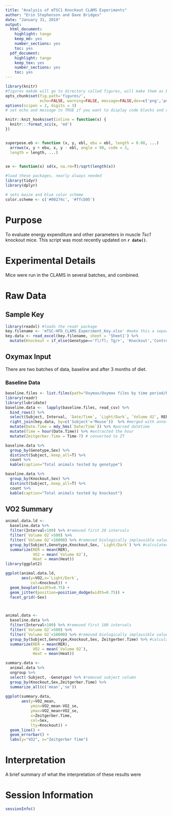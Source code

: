 ```yaml
---
title: "Analysis of mTSC1 Knockout CLAMS Experiments"
author: "Erin Stephenson and Dave Bridges"
date: "January 31, 2019"
output:
  html_document:
    highlight: tango
    keep_md: yes
    number_sections: yes
    toc: yes
  pdf_document:
    highlight: tango
    keep_tex: yes
    number_sections: yes
    toc: yes
---
```


```r
library(knitr)
#figures makde will go to directory called figures, will make them as both png and pdf files 
opts_chunk$set(fig.path='figures/',
               echo=FALSE, warning=FALSE, message=FALSE,dev=c('png','pdf'))
options(scipen = 2, digits = 3)
# set echo and message to TRUE if you want to display code blocks and code output respectively

knitr::knit_hooks$set(inline = function(x) {
  knitr:::format_sci(x, 'md')
})


superpose.eb <- function (x, y, ebl, ebu = ebl, length = 0.08, ...)
  arrows(x, y + ebu, x, y - ebl, angle = 90, code = 3,
  length = length, ...)

  
se <- function(x) sd(x, na.rm=T)/sqrt(length(x))

#load these packages, nearly always needed
library(tidyr)
library(dplyr)

# sets maize and blue color scheme
color.scheme <- c('#00274c', '#ffcb05')
```

# Purpose

To evaluate energy expenditure and other parameters in muscle _Tsc1_ knockout mice.  This script was most recently updated on **`r date()`**.

# Experimental Details

Mice were run in the CLAMS in several batches, and combined.

# Raw Data

## Sample Key

```r
library(readxl) #loads the readr package
key.filename <- 'mTSC-HFD_CLAMS_Experiment_Key.xlsx' #make this a separate line, you can use any variable you want
key.data <- read_excel(key.filename, sheet = 'Sheet1') %>%
  mutate(Knockout = if_else(Genotype=='fl/fl; Tg/+', 'Knockout','Control'))
```

## Oxymax Input

There are two batches of data, baseline and after 3 months of diet.

### Baseline Data

```r
baseline.files <- list.files(path="Oxymax/Oxymax files by time period/Baseline", pattern="*.csv", full.names=T)
library(readr)
library(lubridate)
baseline.data <-  lapply(baseline.files, read_csv) %>% 
  bind_rows() %>%
  select(Subject, Interval, `Date/Time`, `Light/Dark`, `Volume O2`, RER, Heat) %>%
  right_join(key.data, by=c('Subject'='Mouse'))  %>% #merged with annotation file
  mutate(Date.Time = mdy_hms(`Date/Time`)) %>% #parsed datetime
  mutate(Time = hour(Date.Time)) %>% #extracted the hour 
  mutate(Zeitgerber.Time = Time-7) # converted to ZT

baseline.data %>%
  group_by(Genotype,Sex) %>%
  distinct(Subject,.keep_all=T) %>%
  count %>%
  kable(caption="Total animals tested by genotype")

baseline.data %>%
  group_by(Knockout,Sex) %>%
  distinct(Subject,.keep_all=T) %>%
  count %>%
  kable(caption="Total animals tested by knockout")

```

## VO2 Summary

```r
animal.data.ld <-
  baseline.data %>%
  filter(Interval<100) %>% #removed first 20 intervals
  filter(`Volume O2`>500) %>%
  filter(`Volume O2`<10000) %>% #removed biologically implausible values
  group_by(Subject,Genotype,Knockout,Sex, `Light/Dark`) %>% #calculated average hour/animal level data
  summarize(RER = mean(RER),
            VO2 = mean(`Volume O2`),
            Heat = mean(Heat)) 
library(ggplot2)

ggplot(animal.data.ld,
       aes(y=VO2,x=`Light/Dark`,
           col=Knockout)) +
  geom_boxplot(width=0.75) +
  geom_jitter(position=position_dodge(width=0.75)) +
  facet_grid(~Sex)



animal.data <-
  baseline.data %>%
  filter(Interval<100) %>% #removed first 100 intervals
  filter(`Volume O2`>500) %>%
  filter(`Volume O2`<10000) %>% #removed biologically implausible values
  group_by(Subject,Genotype,Knockout,Sex, Zeitgerber.Time) %>% #calculated average hour/animal level data
  summarize(RER = mean(RER),
            VO2 = mean(`Volume O2`),
            Heat = mean(Heat)) 

summary.data <-
  animal.data %>%
  ungroup %>%
  select(-Subject, -Genotype) %>% #removed subject column
  group_by(Knockout,Sex,Zeitgerber.Time) %>%
  summarize_all(c('mean','se'))
  
ggplot(summary.data,
       aes(y=VO2_mean,
           ymin=VO2_mean-VO2_se,
           ymax=VO2_mean+VO2_se,
           x=Zeitgerber.Time,
           col=Sex,
           lty=Knockout)) +
  geom_line() +
  geom_errorbar() +
  labs(y="VO2", x="Zeitgerber Time") 

```

# Interpretation

A brief summary of what the interpretation of these results were

# Session Information

```r
sessionInfo()
```